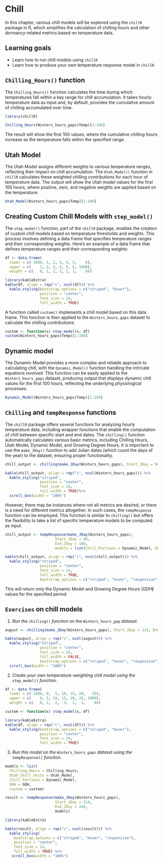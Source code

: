 # Chill

In this chapter, various chill models will be explored using the `chillR` package in R, which simplifies the calculation of chilling hours and other dormancy-related metrics based on temperature data.

## Learning goals

-   Learn how to run chill models using `chillR`
-   Learn how to produce your own temperature response model in `chillR`

## `Chilling_Hours()` function

The `Chilling_Hours()` function calculates the time during which temperatures fall within a key range for chill accumulation. It takes hourly temperature data as input and, by default, provides the cumulative amount of chilling accumulated over time.

```r
library(chillR)
```

```r
Chilling_Hours(Winters_hours_gaps$Temp)[1:100]
```

The result will show the first 100 values, where the cumulative chilling hours increase as the temperature falls within the specified range.

## Utah Model

The Utah Model assigns different weights to various temperature ranges, reflecting their impact on chill accumulation. The `Utah_Model()` function in `chillR` calculates these weighted chilling contributions for each hour of temperature data. The output will show the Utah model values for the first 100 hours, where positive, zero, and negative weights are applied based on the temperature:

```r
Utah_Model(Winters_hours_gaps$Temp)[1:100]
```

## Creating Custom Chill Models with `step_model()`

The `step_model()` function, part of the `chillR` package, enables the creation of custom chill models based on temperature thresholds and weights. This process involves defining a data frame that specifies temperature ranges and their corresponding weights. Here’s an example of a data frame that defines temperature ranges and their corresponding weights:

```r
df <- data.frame(
  lower = c(-1000, 1, 2, 3, 4, 5,    6),
  upper = c(    1, 2, 3, 4, 5, 6, 1000),
  weight = c(   0, 1, 2, 3, 2, 1,    0))
```

```r
library(kableExtra)
kable(df, align = rep("c", ncol(df))) %>%
  kable_styling(bootstrap_options = c("striped", "hover"),
                position = "center",
                font_size = 14,
                full_width = TRUE)
```

A function called `custom()` implements a chill model based on this data frame. This function is then applied to the `Winters_hours_gaps` dataset to calculate the chilling contributions:

```r
custom <- function(x) step_model(x, df)
custom(Winters_hours_gaps$Temp)[1:100]
```

## Dynamic model

The Dynamic Model provides a more complex and reliable approach to calculating chill, with the `Dynamic_Model()` function handling the intricate equations involved. This function can be easily applied to the `Winters_hours_gaps` dataset, producing output that displays dynamic chill values for the first 100 hours, reflecting the underlying physiological processes:

```r
Dynamic_Model(Winters_hours_gaps$Temp)[1:100]
```

## `Chilling` and `tempResponse` functions

The `chillR` package offers several functions for analyzing hourly temperature data, including wrapper functions that enable the computation of chill between specific start and end dates. The `chilling()` function automatically calculates various basic metrics, including Chilling Hours, Utah Model, Dynamic Model, and Growing Degree Hours. It is important to use the `make_JDay()` function to add Julian dates (which count the days of the year) to the dataset, ensuring proper functionality.

```r
chill_output <- chilling(make_JDay(Winters_hours_gaps), Start_JDay = 90, End_JDay = 100)
```

```r
kable(chill_output, align = rep("c", ncol(Winters_hours_gaps))) %>%
  kable_styling("striped",
                position = "center",
                font_size = 14,
                full_width = TRUE)%>%
  scroll_box(width = "100%")
```

However, there may be instances where not all metrics are desired, or there is a need for different metrics altogether. In such cases, the `tempResponse` function can be employed. This function is similar to `chilling()` but offers the flexibility to take a list of specific temperature models to be computed as input.

```r
chill_output <- tempResponse(make_JDay(Winters_hours_gaps), 
                       Start_JDay = 90, 
                       End_JDay = 100, 
                       models = list(Chill_Portions = Dynamic_Model, GDH = GDH))
```

```r
kable(chill_output, align = rep("c", ncol(chill_output))) %>%
  kable_styling("striped", 
                position = "center", 
                font_size = 14, 
                full_width = TRUE,  
                bootstrap_options = c("striped", "hover", "responsive"))
```

This will return only the Dynamic Model and Growing Degree Hours (GDH**)** values for the specified period.

## `Exercises` on chill models

1.  *Run the* `chilling()` *function on the* `Winters_hours_gap` *dataset.*

```r
august <- chilling(make_JDay(Winters_hours_gaps), Start_JDay = 214, End_JDay = 244)
```

```r
kable(august, align = rep("c", ncol(august))) %>%
  kable_styling("striped", 
                position = "center", 
                font_size = 14, 
                full_width = FALSE,  
                bootstrap_options = c("striped", "hover", "responsive")) %>%
  scroll_box(width = "100%")
```

2.  *Create your own temperature-weighting chill model using the* `step_model()` *function.*

```r
df <- data.frame(
  lower = c(-1000, 0,  5, 10, 15, 20,   25),  
  upper = c(    0, 5, 10, 15, 20, 25, 1000), 
  weight = c(   0, 1,  2,  3,  2,  1,    0))

custom <- function(x) step_model(x, df)
```

```r
library(kableExtra)
kable(df, align = rep("c", ncol(df))) %>%
  kable_styling(bootstrap_options = c("striped", "hover"),
                position = "center",
                font_size = 14,
                full_width = TRUE)
```

3.  *Run this model on the* `Winters_hours_gaps` *dataset using the* `tempResponse()` *function.*

```r
models <- list(
  Chilling_Hours = Chilling_Hours,
  Utah_Chill_Units = Utah_Model,
  Chill_Portions = Dynamic_Model,
  GDH = GDH,
  custom = custom)

result <- tempResponse(make_JDay(Winters_hours_gaps), 
                       Start_JDay = 214, 
                       End_JDay = 244, 
                       models)
```

```r
library(kableExtra)

kable(result, align = rep("c", ncol(result))) %>% 
  kable_styling(
    bootstrap_options = c("striped", "hover", "responsive"), 
    position = "center", 
    font_size = 14,   
    full_width = TRUE) %>%
   scroll_box(width = "100%")
```